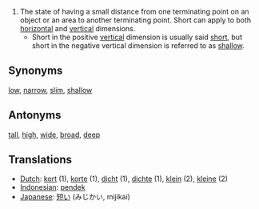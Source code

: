 #The state of having a small distance from one terminating point on an object or an area to another terminating point.  Short can apply to both [[horizontal]] and [[vertical]] dimensions.
#*Short in the positive [[vertical]] dimension is usually said [[short]], but short in the negative vertical dimension is referred to as [[shallow]].

==Synonyms==
[[low]], [[narrow]], [[slim]], [[shallow]]

==Antonyms==
[[tall]], [[high]], [[wide]], [[broad]], [[deep]]

==Translations==
*[[Dutch]]: [[kort]] (1), [[korte]] (1), [[dicht]] (1), [[dichte]] (1), [[klein]] (2), [[kleine]] (2)
*[[Indonesian]]: [[pendek]]
*[[Japanese]]: [[短い]] (みじかい, mijikai)